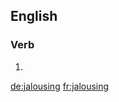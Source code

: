 ==English==

===Verb===
{{head|en}}

# {{present participle of|jalouse|lang=en}}

[[de:jalousing]]
[[fr:jalousing]]